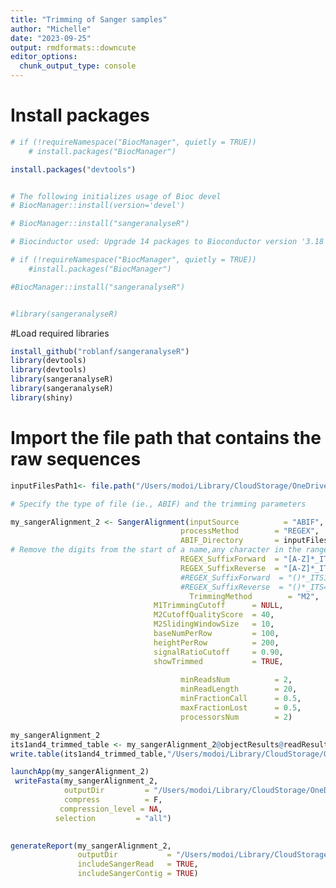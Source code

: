 ```yaml
---
title: "Trimming of Sanger samples"
author: "Michelle"
date: "2023-09-25"
output: rmdformats::downcute
editor_options: 
  chunk_output_type: console
---
```



# Install packages
```r
# if (!requireNamespace("BiocManager", quietly = TRUE))
    # install.packages("BiocManager")

install.packages("devtools")


# The following initializes usage of Bioc devel
# BiocManager::install(version='devel')

# BiocManager::install("sangeranalyseR")

# Biocinductor used: Upgrade 14 packages to Bioconductor version '3.18'? [y/n]

# if (!requireNamespace("BiocManager", quietly = TRUE))
    #install.packages("BiocManager")

#BiocManager::install("sangeranalyseR")


#library(sangeranalyseR)
```



#Load required libraries
```r
install_github("roblanf/sangeranalyseR")
library(devtools)
library(devtools)
library(sangeranalyseR)
library(sangeranalyseR)
library(shiny)
````

# Import the file path that contains the raw sequences
```r
inputFilesPath1<- file.path("/Users/modoi/Library/CloudStorage/OneDrive-UniversityofTennessee/Projects/Helianthus_verticillatus/Objective5_Microbiome/Microbiome_Culture_Dependent/Raw_Sequences/all_plot/")

# Specify the type of file (ie., ABIF) and the trimming parameters

my_sangerAlignment_2 <- SangerAlignment(inputSource          = "ABIF",
                                      processMethod        = "REGEX",
                                      ABIF_Directory       = inputFilesPath1,
# Remove the digits from the start of a name,any character in the range 0 to 10; in other words, any digit
                                      REGEX_SuffixForward  = "[A-Z]*_ITS1_.+ab1$",
                                      REGEX_SuffixReverse  = "[A-Z]*_ITS4_.+ab1$",
                                      #REGEX_SuffixForward  = "()*_ITS1.ab1$",
                                      #REGEX_SuffixReverse  = "()*_ITS4.ab1$",
                                        TrimmingMethod        = "M2",
                                M1TrimmingCutoff      = NULL,
                                M2CutoffQualityScore  = 40,
                                M2SlidingWindowSize   = 10,
                                baseNumPerRow         = 100,
                                heightPerRow          = 200,
                                signalRatioCutoff     = 0.90,
                                showTrimmed           = TRUE,
                      
                                      minReadsNum          = 2,
                                      minReadLength        = 20,
                                      minFractionCall      = 0.5,
                                      maxFractionLost      = 0.5,
                                      processorsNum        = 2)

my_sangerAlignment_2
its1and4_trimmed_table <- my_sangerAlignment_2@objectResults@readResultTable
write.table(its1and4_trimmed_table,"/Users/modoi/Library/CloudStorage/OneDrive-UniversityofTennessee/Projects/Helianthus_verticillatus/Objective5_Microbiome/Microbiome_Culture_Dependent/Trimmed_Sequences/all_plot/its1and4_trimmed_table.txt",sep='\t',row.names=TRUE,col.names=TRUE)

launchApp(my_sangerAlignment_2)
 writeFasta(my_sangerAlignment_2,
            outputDir         = "/Users/modoi/Library/CloudStorage/OneDrive-UniversityofTennessee/Projects/Helianthus_verticillatus/Objective5_Microbiome/Microbiome_Culture_Dependent/Trimmed_Sequences/all_plot/all_plot",
            compress          = F,
           compression_level = NA,
          selection         = "all")
 

generateReport(my_sangerAlignment_2,
               outputDir           = "/Users/modoi/Library/CloudStorage/OneDrive-UniversityofTennessee/Projects/Helianthus_verticillatus/Objective5_Microbiome/Microbiome_Culture_Dependent/Trimmed_Sequences/all_plot/all_plot/",
               includeSangerRead   = TRUE,
               includeSangerContig = TRUE)

```


